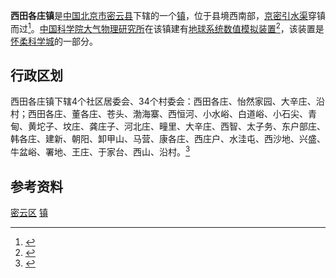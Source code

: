 {{中国乡级行政区
|景观照片文件名 = 
|景观照片描述 = 
|汉语拼音 = 
|其他语言 = 
|其他语言名称 = 
|旧称 = 
|地名出处 = 
|位置图文件名 = 
|位置图描述 = 
|自定义图片= 
|建置时间 = 
|政府驻地 = 
|毗邻 = 
|总面积 = 129.64平方千米
|总人口 = 
|总人口年份 = 
|户籍人口 = 4.05万
|户籍人口年份 = 
|常住人口 = 
|常住人口年份 = 
|人口密度 = 
|GDP = 
|GDP年份 = 
|邮政编码 = 101500
|电话区号 = 10
|官方网站 = 
|网站名称 = 
|11/02/28/102/000}}
'''西田各庄镇'''是[[中华人民共和国|中国]][[北京市|北京市]][[密云县|密云县]]下辖的一个[[镇|镇]]，位于县境西南部，[[京密引水渠|京密引水渠]]穿镇而过<ref>{{Cite web |url=http://www.chinaquhua.cn/beijing/ |title=西田各庄镇 |access-date=2011-08-10 |archive-date=2011-08-10 |archive-url=https://web.archive.org/web/20110810192804/http://www.chinaquhua.cn/beijing/ |dead-url=yes }}</ref>。[[中国科学院大气物理研究所|中国科学院大气物理研究所]]在该镇建有[[地球系统数值模拟装置|地球系统数值模拟装置]]<ref>{{cite web|url=http://www.bcactc.com/home/gcxx/zyzbgg_new_show.aspx?project_id=FZZFA01900112|title=【工程编号：FZZFA01900112】    地球系统数值模拟装置项目弱电工程专业招标资格预审公告|publisher=北京市建设工程信息网|date=2019-04-29|accessdate=2020-10-30|archive-date=2020-11-04|archive-url=https://web.archive.org/web/20201104132029/http://www.bcactc.com/home/gcxx/zyzbgg_new_show.aspx?project_id=FZZFA01900112|dead-url=no}}</ref>，该装置是[[怀柔科学城|怀柔科学城]]的一部分。

==行政区划==
西田各庄镇下辖4个社区居委会、34个村委会：西田各庄、怡然家园、大辛庄、沿村；西田各庄、董各庄、苍头、渤海寨、西恒河、小水峪、白道峪、小石尖、青甸、黄坨子、坟庄、龚庄子、河北庄、疃里、大辛庄、西智、太子务、东户部庄、韩各庄、建新、朝阳、卸甲山、马营、康各庄、西庄户、水洼屯、西沙地、兴盛、牛盆峪、署地、王庄、于家台、西山、沿村。<ref>{{Cite web |url=http://www.xzqh.org/html/2009/1017/341.html |title=密云县行政区划 |access-date=2011-08-10 |archive-date=2012-03-24 |archive-url=https://web.archive.org/web/20120324221842/http://www.xzqh.org/html/2009/1017/341.html |dead-url=no }}</ref>

==参考资料==
{{Reflist|2}}

{{密云县行政区划}}
{{北京行政区划小作品}}

[[Category:北京市乡镇|密云区]]
[[Category:密云区行政区划|镇]]